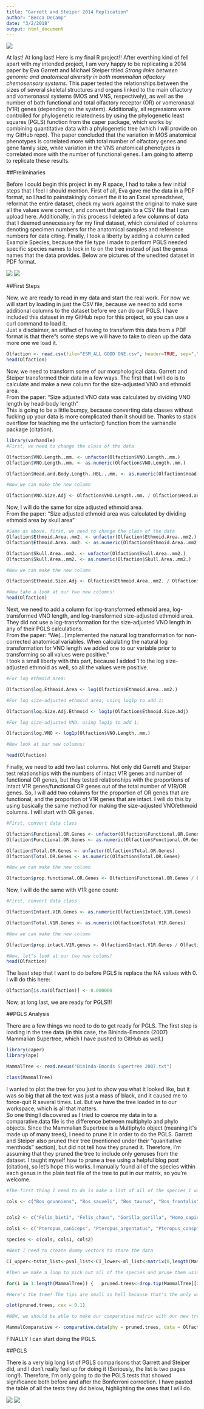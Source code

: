 ```yaml
---
title: "Garrett and Steiper 2014 Replication"
author: "Becca DeCamp"
date: "3/2/2018"
output: html_document
---
```

![](Title.png)

At last! At long last! Here is my final R project!! After everthing kind of fell apart with my intended project, I am very happy to be replicating a 2014 paper by Eva Garrett and Michael Steiper titled <i>Strong links between genomic and anatomical diversity in both mammalian olfactory chemosensory systems</i>. This paper tested the relationships between the sizes of several skeletal structures and organs linked to the main olfactory and vomeronasal systems (MOS and VNS, respectively), as well as the number of both functional and total olfactory receptor (OR) or vomeronasal (V1R) genes (depending on the system). Additionally, all regressions were controlled for phylogenetic relatedness by using the phylogenetic least squares (PGLS) function from the caper package, which works by combining quantitative data with a phylogenetic tree (which I will provide on my GitHub repo). The paper concluded that the variation in MOS anatomical phenotypes is correlated more with total number of olfactory genes and gene family size, while variation in the VNS anatomical phenotypes is correlated more with the number of functional genes. I am going to attemp to replicate these results. 

##Preliminaries

Before I could begin this project in my R space, I had to take a few initial steps that I feel I should mention. First of all, Eva gave me the data in a PDF format, so I had to painstakingly convert the it to an Excel spreadsheet, reformat the entire dataset, check my work against the original to make sure all the values were correct, and convert that again to a CSV file that I can upload here. Additionally, in this process I deleted a few columns of data that I deemed unnecessary for my final dataset, which consisted of columns denoting specimen numbers for the anatomical samples and reference numbers for data citing. Finally, I took a liberty by adding a column called Example Species, because the file type I made to perform PGLS needed specific species names to lock in to on the tree instead of just the genus names that the data provides.  Below are pictures of the unedited dataset in PDF format.

![](data1.png)
![](data2.png)

##First Steps

Now, we are ready to read in my data and start the real work. For now we will start by loading in just the CSV file, because we need to add some additional columns to the dataset before we can do our PGLS. I have included this dataset in my GitHub repo for this project, so you can use a curl command to load it. 
<br> Just a disclaimer, an artifact of having to transform this data from a PDF format is that there"s some steps we will have to take to clean up the data more one we load it. 

```r
Olfaction <- read.csv(file="ESM_ALL GOOD ONE.csv", header=TRUE, sep=",")
head(Olfaction)
```

Now, we need to transform some of our morphological data. Garrett and Steiper transformed their data in a few ways. The first that I will do is to calculate and make a new column for the size-adjusted VNO and ethmoid area. 
<br>From the paper: "Size adjusted VNO data was calculated by dividing VNO length by head-body length"
<br> This is going to be a little bumpy, because converting data classes without fucking up your data is more complicated than it should be. Thanks to stack overflow for teaching me the unfactor() function from the varhandle package (citation).
```r
library(varhandle)
#First, we need to change the class of the data

Olfaction$VNO.Length..mm. <- unfactor(Olfaction$VNO.Length..mm.)
Olfaction$VNO.Length..mm. <- as.numeric(Olfaction$VNO.Length..mm.)

Olfaction$Head.and.Body.Length..HBL...mm. <- as.numeric(Olfaction$Head.and.Body.Length..HBL...mm.)

#Now we can make the new column

Olfaction$VNO.Size.Adj <- Olfaction$VNO.Length..mm. / Olfaction$Head.and.Body.Length..HBL...mm.

```

Now, I will do the same for size adjusted ethmoid area. 
<br> From the paper: "Size adjusted ethmoid area was calculated by dividing ethmoid area by skull area"

```r
#Same as above, first, we need to change the class of the data
Olfaction$Ethmoid.Area..mm2. <- unfactor(Olfaction$Ethmoid.Area..mm2.)
Olfaction$Ethmoid.Area..mm2. <- as.numeric(Olfaction$Ethmoid.Area..mm2.)

Olfaction$Skull.Area..mm2. <- unfactor(Olfaction$Skull.Area..mm2.)
Olfaction$Skull.Area..mm2. <- as.numeric(Olfaction$Skull.Area..mm2.)

#Now we can make the new column

Olfaction$Ethmoid.Size.Adj <- Olfaction$Ethmoid.Area..mm2. / Olfaction$Skull.Area..mm2.

#Now take a look at our two new columns! 
head(Olfaction)
```

Next, we need to add a column for log-transformed ethmoid area, log-transformed VNO length, and log-transformed size-adjusted ethmoid area. They did not use a log-transformation for the size-adjusted VNO length in any of their PGLS calculations. 
<br>From the paper: "We(...)implemented the natural log transformation for non-corrected anatomical variables. When calculating the natural log transformation for VNO length we added one to our variable prior to transforming so all values were positive."
<br>I took a small liberty with this part, because I added 1 to the log size-adjusted ethmoid as well, so all the values were positive. 

```r
#For log ethmoid area: 

Olfaction$log.Ethmoid.Area <- log(Olfaction$Ethmoid.Area..mm2.)

#For log size-adjusted ethmoid area, using log1p to add 1:

Olfaction$log.Size.Adj.Ethmoid <- log1p(Olfaction$Ethmoid.Size.Adj)

#For log size-adjusted VNO, using log1p to add 1:

Olfaction$log.VNO <- log1p(Olfaction$VNO.Length..mm.)

#Now look at our new columns!

head(Olfaction)
```

Finally, we need to add two last columns. Not only did Garrett and Steiper test relationships with the numbers of intact V1R genes and number of functional OR genes, but they tested relationships with the proportions of intact V1R genes/functional OR genes out of the total number of V1R/OR genes. So, I will add two columns for the proportion of OR genes that are functional, and the proportion of V1R genes that are intact. I will do this by using basically the same method for making the size-adjusted VNO/ethmoid columns. I will start with OR genes.

```r
#First, convert data class

Olfaction$Functional.OR.Genes <- unfactor(Olfaction$Functional.OR.Genes)
Olfaction$Functional.OR.Genes <- as.numeric(Olfaction$Functional.OR.Genes)

Olfaction$Total.OR.Genes <- unfactor(Olfaction$Total.OR.Genes)
Olfaction$Total.OR.Genes <- as.numeric(Olfaction$Total.OR.Genes)

#Now we can make the new column

Olfaction$prop.functional.OR.Genes <- Olfaction$Functional.OR.Genes / Olfaction$Total.OR.Genes

```

Now, I will do the same with V1R gene count: 

```r
#First, convert data class

Olfaction$Intact.V1R.Genes <- as.numeric(Olfaction$Intact.V1R.Genes)

Olfaction$Total.V1R.Genes <- as.numeric(Olfaction$Total.V1R.Genes)

#Now we can make the new column

Olfaction$prop.intact.V1R.genes <- Olfaction$Intact.V1R.Genes / Olfaction$Total.V1R.Genes

#Now, let"s look at our two new colums!
head(Olfaction)
```

The laast step that I want to do before PGLS is replace the NA values with 0. I will do this here: 

```r
Olfaction[is.na(Olfaction)] <- 0.000000
```

Now, at long last, we are ready for PGLS!!!

##PGLS Analysis

There are a few things we need to do to get ready for PGLS. The first step is loading in the tree data (in this case, the Bininda-Emonds (2007) Mammalian Supertree, which I have pushed to GitHub as well.)

```r
library(caper)
library(ape)

MammalTree <- read.nexus("Bininda-Emonds Supertree 2007.txt")

class(MammalTree)
```

I wanted to plot the tree for you just to show you what it looked like, but it was so big that all the text was just a mass of black, and it caused me to force-quit R several times. Lol. But we have the tree loaded in to our workspace, which is all that matters. 
<br> So one thing I discovered as I tried to coerce my data in to a comparative.data file is the difference between multiphylo and phylo objects. Since the Mammalian Supertree is a Multiphylo object (meaning it"s made up of many trees), I need to prune it in order to do the PGLS. Garrett and Steiper also pruned their tree (mentioned under their "quanitiative menthods" section), but did not tell how they pruned it. Therefore, I'm assuming that they pruned the tree to include only genuses from the dataset. I taught myself how to prune a tree using a helpful blog post (citation), so let's hope this works. I manually found all of the species within each genus in the plain text file of the tree to put in our matrix, so you're welcome. 

```r

#The first thing I need to do is make a list of all of the species I want in this tree. This is a very long list that didn't run all at once so bear with me. 

cols <- c("Bos_grunniens", "Bos_sauveli", "Bos_taurus", "Bos_frontalis", "Bos_javanicus", "Canis_lupus", "Canis_rufus", "Canis_latrans", "Canis_simensis", "Canis_adustus", "Canis_aureus", "Canis_mesomelas", "Callithrix_argentata", "Callithrix_humeralifera", "Callithrix_pygmaea", "Callithrix_aurita", "Callithrix_flaviceps", "Callithrix_geoffroyi", "Callithrix_kuhlii", "Callithrix_jacchus", "Callithrix_penicillata", "Cavia_porcellus", "Cavia_tschudii", "Cavia_aperea", "Cavia_fulgida", "Cavia_magna", "Dasypus_hybridus", "Dasypus_kappleri", "Dasypus_novemcinctus", "Dasypus_pilosus", "Dasypus_sabanicola", "Dasypus_septemcinctus", "Echinops_telfairi", "Equus_asinus", "Equus_burchellii", "Equus_grevyi", "Equus_zebra", "Equus_hemionus", "Equus_kiang", "Equus_onager", "Equus_caballus", "Erinaceus_concolor", "Erinaceus_amurensis", "Erinaceus_europaeus", "Felis_margarita", "Felis_nigripes", "Felis_silvestris")


cols2 <- c("Felis_bieti", "Felis_chaus", "Gorilla_gorilla", "Homo_sapiens", "Loxodonta_africana", "Macaca_arctoides", "Macaca_assamensis", "Macaca_thibetana", "Macaca_radiata", "Macaca_sinica", "Macaca_cyclopis", "Macaca_mulatta", "Macaca_fuscata", "Macaca_fascicularis", "Macaca_maura", "Macaca_nigra", "Macaca_ochreata", "Macaca_tonkeana", "Macaca_nemestrina", "Macaca_silenus", "Macaca_sylvanus", "Macropus_agilis", "Macropus_eugenii", "Macropus_dorsalis", "Macropus_parma", "Macropus_irma", "Macropus_parryi", "Macropus_rufogriseus", "Macropus_antilopinus", "Macropus_rufus", "Macropus_robustus", "Macropus_bernardus", "Macropus_fuliginosus", "Macropus_giganteus", "Microcebus_coquereli", "Microcebus_murinus", "Microcebus_rufus", "Monodelphis_adusta", "Monodelphis_americana", "Monodelphis_brevicaudata", "Monodelphis_dimidiata", "Monodelphis_domestica", "Monodelphis_emiliae", "Monodelphis_iheringi", "Monodelphis_kunsi", "Monodelphis_maraxina", "Monodelphis_osgoodi", "Monodelphis_rubida", "Monodelphis_scalops", "Monodelphis_sorex", "Monodelphis_theresa", "Monodelphis_unistriata", "Mus_crociduroides", "Mus_famulus", "Mus_mayori", "Mus_pahari", "Mus_vulcani", "Mus_booduga", "Mus_caroli", "Mus_cervicolor", "Mus_cookii", "Mus_macedonicus", "Mus_musculus", "Mus_spicilegus", "Mus_spretus", "Mus_terricolor", "Mus_baoulei", "Mus_bufo", "Mus_callewaerti", "Mus_goundae", "Mus_haussa", "Mus_indutus", "Mus_kasaicus", "Mus_mahomet", "Mus_mattheyi", "Mus_minutoides", "Mus_musculoides", "Mus_neavei", "Mus_orangiae", "Mus_oubanguii", "Mus_setulosus", "Mus_setzeri", "Mus_sorella", "Mus_tenellus", "Mus_triton", "Mus_fernandoni", "Mus_phillipsi", "Mus_platythrix", "Mus_saxicola", "Mus_shortridgei", "Myotis_abei", "Myotis_aelleni", "Myotis_albescens", "Myotis_austroriparius", "Myotis_chiloensis", "Myotis_cobanensi", "Myotis_dasycneme", "Myotis_fortidens", "Myotis_grisescens", "Myotis_levis", "Myotis_lucifugus", "Myotis_montivagus", "Myotis_oxyotus", "Myotis_peninsularis", "Myotis_ricketti", "Myotis_velifer", "Myotis_volans", "Myotis_yumanensis", "Myotis_lesueuri", "Myotis_seabrai", "Myotis_macrotarsus", "Myotis_stalkeri", "Myotis_vivesi", "Myotis_riparius", "Myotis_simus", "Myotis_ruber", "Myotis_adversus", "Myotis_bocagei", "Myotis_hasseltii", "Myotis_horsfieldii", "Myotis_capaccinii", "Myotis_daubentoni", "Myotis_longipes", "Myotis_macrodactylus", "Myotis_pruinosus", "Myotis_formosus", "Myotis_morrisi", "Myotis_tricolor", "Myotis_blythii", "Myotis_chinensis", "Myotis_myotis", "Myotis_sicarius", "Myotis_bechsteini", "Myotis_auriculus", "Myotis_evotis", "Myotis_keenii", "Myotis_milleri", "Myotis_pequinius", "Myotis_bombinus", "Myotis_nattereri", "Myotis_schaubi", "Myotis_thysanodes", "Myotis_siligorensis", "Myotis_scotti", "Myotis_oreias", "Myotis_altarium", "Myotis_californicus", "Myotis_leibii", "Myotis_planiceps", "Myotis_brandti", "Myotis_insularum", "Myotis_mystacinus", "Myotis_frater", "Myotis_annectans", "Myotis_australis", "Myotis_hosonoi", "Myotis_ikonnikovi", "Myotis_muricola", "Myotis_ozensis", "Myotis_ridleyi", "Myotis_rosseti", "Myotis_yesoensis", "Myotis_atacamensis", "Myotis_dominicensis", "Myotis_elegans", "Myotis_findleyi", "Myotis_keaysi", "Myotis_martiniquensis", "Myotis_nesopolus", "Myotis_nigricans", "Myotis_sodalis", "Ornithorhynchus_anatinus", "Oryctolagus_cuniculus", "Otolemur_crassicaudatus", "Otolemur_garnettii", "Pan_paniscus", "Pan_troglodytes", "Papio_hamadryas", "Pongo_pygmaeus", "Procavia_capensis", "Pteropus_sanctacrucis", "Pteropus_mearnsi", "Pteropus_speciosus", "Pteropus_neohibernicus", "Pteropus_howensis", "Pteropus_ornatus", "Pteropus_pumilus", "Pteropus_melanotus", "Pteropus_hypomelanus", "Pteropus_griseus", "Pteropus_admiralitatum", "Pteropus_alecto", "Pteropus_faunulus", "Pteropus_dasymallus", "Pteropus_livingstonii", "Pteropus_melanopogon")

cols1 <- c("Pteropus_caniceps", "Pteropus_argentatus", "Pteropus_conspicillatus", "Pteropus_ocularis", "Pteropus_anetianus", "Pteropus_samoensis", "Pteropus_mariannus", "Pteropus_tonganus", "Pteropus_personatus", "Pteropus_temmincki", "Pteropus_macrotis", "Pteropus_pohlei", "Pteropus_poliocephalus", "Pteropus_lombocensis", "Pteropus_molossinus", "Pteropus_rodricensis", "Pteropus_chrysoproctus", "Pteropus_fundatus", "Pteropus_rayneri", "Pteropus_giganteus", "Pteropus_lylei", "Pteropus_vampyrus", "Pteropus_gilliardi", "Pteropus_mahaganus", "Pteropus_scapulatus", "Pteropus_woodfordi", "Pteropus_aldabrensis", "Pteropus_seychellensis", "Pteropus_niger", "Pteropus_rufus", "Pteropus_voeltzkowi", "Pteropus_insularis", "Pteropus_leucopterus", "Pteropus_nitendiensis", "Pteropus_phaeocephalus", "Pteropus_pselaphon", "Pteropus_tuberculatus", "Pteropus_vetulus", "Rattus_colletti", "Rattus_fuscipes", "Rattus_hainaldi", "Rattus_lutreolus", "Rattus_sordidus", "Rattus_timorensis", "Rattus_tunneyi", "Rattus_villosissimus", "Rattus_elaphinus", "Rattus_feliceus", "Rattus_giluwensis", "Rattus_jobiensis", "Rattus_leucopus", "Rattus_mordax", "Rattus_morotaiensis", "Rattus_novaeguineae", "Rattus_praetor", "Rattus_sanila", "Rattus_steini", "Rattus_annandalei", "Rattus_enganus", "Rattus_exulans", "Rattus_hoogerwerfi", "Rattus_korinchi", "Rattus_montanus", "Rattus_ranjiniae", "Rattus_stoicus", "Rattus_adustus", "Rattus_argentiventer", "Rattus_baluensis", "Rattus_burrus", "Rattus_everetti", "Rattus_hoffmanni", "Rattus_koopmani", "Rattus_losea", "Rattus_lugens", "Rattus_mindorensis", "Rattus_mollicomulus", "Rattus_nitidus", "Rattus_osgoodi", "Rattus_palmarum", "Rattus_rattus", "Rattus_sikkimensis", "Rattus_simalurensis", "Rattus_tanezumi", "Rattus_tawitawiensis", "Rattus_tiomanicus", "Rattus_turkestanicus", "Rattus_norvegicus", "Rattus_bontanus", "Rattus_foramineus", "Rattus_marmosurus", "Rattus_pelurus", "Rattus_xanthurus", "Sorex_alpinus", "Sorex_raddei", "Sorex_mirabilis", "Sorex_excelsus", "Sorex_samniticus", "Sorex_arcticus", "Sorex_coronatu", "Sorex_araneus", "Sorex_granarius", "Sorex_satunini", "Sorex_daphaenodon", "Sorex_tundrensis", "Sorex_asper", "Sorex_isodon", "Sorex_unguiculatus", "Sorex_roboratus", "Sorex_caecutiens", "Sorex_shinto", "Sorex_sadonis", "Sorex_minutissimus", "Sorex_hosonoi", "Sorex_gracillimus", "Sorex_minutus", "Sorex_volnuchini", "Sorex_buchariensis", "Sorex_cinereus", "Sorex_hoyi", "Sorex_fumeus", "Sorex_preblei", "Sorex_longirostris", "Sorex_ornatus", "Sorex_nanus", "Sorex_leucogaster", "Sorex_ugyunak", "Sorex_haydeni", "Sorex_dispar", "Sorex_tenellus", "Sorex_bairdii", "Sorex_portenkoi", "Sorex_jacksoni", "Sorex_palustris", "Sorex_bendirii", "Sorex_monticolus", "Sorex_vagrans", "Sorex_pacificus", "Sorex_trowbridgii", "Sorex_arizonae", "Sorex_merriami", "Tarsius_bancanus", "Tarsius_dianae", "Tarsius_pumilus", "Tarsius_spectrum", "Tarsius_syrichta", "Tupaia_belangeri", "Tupaia_chrysogaster", "Tupaia_dorsalis", "Tupaia_glis", "Tupaia_gracilis", "Tupaia_javanica", "Tupaia_longipes", "Tupaia_minor", "Tupaia_montana", "Tupaia_nicobarica", "Tupaia_palawanensis", "Tupaia_picta", "Tupaia_splendidula", "Tupaia_tana", "Tursiops_truncatus")

species <- c(cols, cols1, cols2)

#Next I need to create dummy vectors to store the data

CI_upper<-tstat_list<-pval_list<-CI_lower<-ml_list<-matrix(0,length(MammalTree)) 

#Then we make a loop to pick out all of the species and prune them using a function from caper. 

for(i in 1:length(MammalTree)) {   pruned.trees<-drop.tip(MammalTree[[i]], setdiff(MammalTree[[i]]$tip.label, species)) } 

#Here's the tree! The tips are small as hell because that's the only way you'd be able to distinguish them all but everything's here!

plot(pruned.trees, cex = 0.1)

#NOW, we should be able to make our comparative matrix with our new tree and our dataset. Here is where the Example Species column I made comes in. 

MammalComparative <- comparative.data(phy = pruned.trees, data = Olfaction, names.col = Example.Species, vcv = TRUE, na.omit = FALSE, warn.dropped = TRUE) 

```

FINALLY I can start doing the PGLS. 

##PGLS 

There is a very big long list of PGLS comparisons that Garrett and Steiper did, and I don't really feel up for doing it (Seriously, the list is two pages long!). Therefore, I'm only going to do the PGLS tests that showed significance both before and after the Bonferroni correction. I have pasted the table of all the tests they did below, highlighting the ones that I will do. 

![](PGLS1.png)
![](PGLS2.png)



